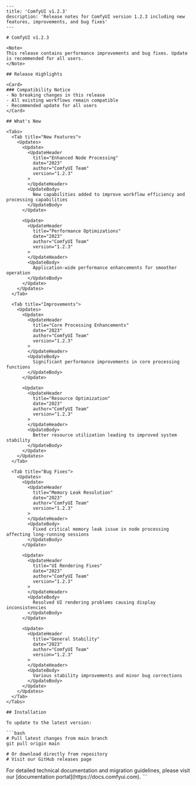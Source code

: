 ```mdx
---
title: 'ComfyUI v1.2.3'
description: 'Release notes for ComfyUI version 1.2.3 including new features, improvements, and bug fixes'
---

# ComfyUI v1.2.3

<Note>
This release contains performance improvements and bug fixes. Update is recommended for all users.
</Note>

## Release Highlights

<Card>
### Compatibility Notice
- No breaking changes in this release
- All existing workflows remain compatible
- Recommended update for all users
</Card>

## What's New

<Tabs>
  <Tab title="New Features">
    <Updates>
      <Update>
        <UpdateHeader
          title="Enhanced Node Processing"
          date="2023"
          author="ComfyUI Team"
          version="1.2.3"
        >
        </UpdateHeader>
        <UpdateBody>
          New capabilities added to improve workflow efficiency and processing capabilities
        </UpdateBody>
      </Update>

      <Update>
        <UpdateHeader
          title="Performance Optimizations"
          date="2023"
          author="ComfyUI Team"
          version="1.2.3"
        >
        </UpdateHeader>
        <UpdateBody>
          Application-wide performance enhancements for smoother operation
        </UpdateBody>
      </Update>
    </Updates>
  </Tab>

  <Tab title="Improvements">
    <Updates>
      <Update>
        <UpdateHeader
          title="Core Processing Enhancements"
          date="2023"
          author="ComfyUI Team"
          version="1.2.3"
        >
        </UpdateHeader>
        <UpdateBody>
          Significant performance improvements in core processing functions
        </UpdateBody>
      </Update>

      <Update>
        <UpdateHeader
          title="Resource Optimization"
          date="2023"
          author="ComfyUI Team"
          version="1.2.3"
        >
        </UpdateHeader>
        <UpdateBody>
          Better resource utilization leading to improved system stability
        </UpdateBody>
      </Update>
    </Updates>
  </Tab>

  <Tab title="Bug Fixes">
    <Updates>
      <Update>
        <UpdateHeader
          title="Memory Leak Resolution"
          date="2023"
          author="ComfyUI Team"
          version="1.2.3"
        >
        </UpdateHeader>
        <UpdateBody>
          Fixed critical memory leak issue in node processing affecting long-running sessions
        </UpdateBody>
      </Update>

      <Update>
        <UpdateHeader
          title="UI Rendering Fixes"
          date="2023"
          author="ComfyUI Team"
          version="1.2.3"
        >
        </UpdateHeader>
        <UpdateBody>
          Resolved UI rendering problems causing display inconsistencies
        </UpdateBody>
      </Update>

      <Update>
        <UpdateHeader
          title="General Stability"
          date="2023"
          author="ComfyUI Team"
          version="1.2.3"
        >
        </UpdateHeader>
        <UpdateBody>
          Various stability improvements and minor bug corrections
        </UpdateBody>
      </Update>
    </Updates>
  </Tab>
</Tabs>

## Installation

To update to the latest version:

```bash
# Pull latest changes from main branch
git pull origin main

# Or download directly from repository
# Visit our GitHub releases page
```

<Card title="Documentation" icon="book">
  For detailed technical documentation and migration guidelines, please visit our [documentation portal](https://docs.comfyui.com).
</Card>
```
